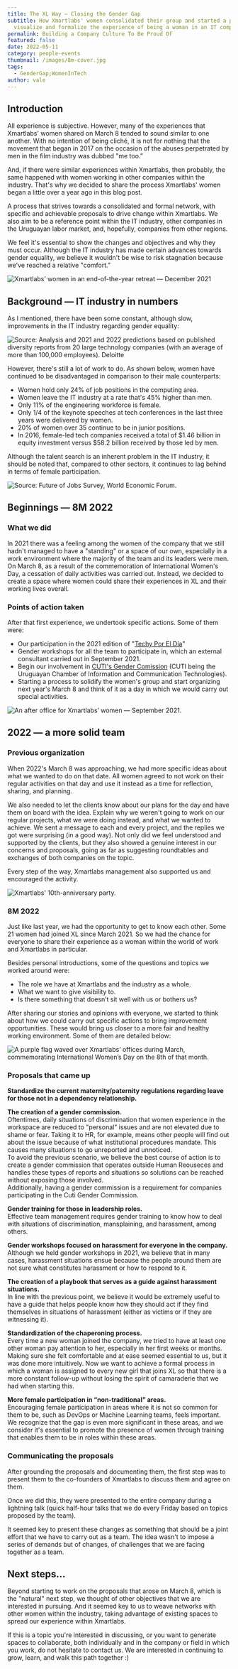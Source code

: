 ```yaml
---
title: The XL Way — Closing the Gender Gap
subtitle: How Xmartlabs' women consolidated their group and started a process to
  visualize and formalize the experience of being a woman in an IT company.
permalink: Building a Company Culture To Be Proud Of
featured: false
date: 2022-05-11
category: people-events
thumbnail: /images/8m-cover.jpg
tags:
  - GenderGap;WomenInTech
author: vale
---
```

## Introduction

All experience is subjective. However, many of the experiences that Xmartlabs' women shared on March 8 tended to sound similar to one another. With no intention of being cliché, it is not for nothing that the movement that began in 2017 on the occasion of the abuses perpetrated by men in the film industry was dubbed "me too.”

And, if there were similar experiences within Xmartlabs, then probably, the same happened with women working in other companies within the industry. That's why we decided to share the process Xmartlabs' women began a little over a year ago in this blog post.

A process that strives towards a consolidated and formal network, with specific and achievable proposals to drive change within Xmartlabs. We also aim to be a reference point within the IT industry, other companies in the Uruguayan labor market, and, hopefully, companies from other regions.

We feel it's essential to show the changes and objectives and why they must occur. Although the IT industry has made certain advances towards gender equality, we believe it wouldn't be wise to risk stagnation because we've reached a relative "comfort.”

![Xmartlabs’ women in an end-of-the-year retreat — December 2021](/images/photo-2021-12-10-15-24-03.jpg "Xmartlabs’ women in an end-of-the-year retreat — December 2021")

## Background — IT industry in numbers

As I mentioned, there have been some constant, although slow, improvements in the IT industry regarding gender equality:

![Source: Analysis and 2021 and 2022 predictions based on published diversity reports from 20 large technology companies (with an average of more than 100,000 employees). Deloitte](/images/untitled.png "Source: Analysis and 2021 and 2022 predictions based on published diversity reports from 20 large technology companies (with an average of more than 100,000 employees). Deloitte")

However, there's still a lot of work to do. As shown below, women have continued to be disadvantaged in comparison to their male counterparts:

* Women hold only 24% of job positions in the computing area.
* Women leave the IT industry at a rate that's 45% higher than men.
* Only 11% of the engineering workforce is female.
* Only 1/4 of the keynote speeches at tech conferences in the last three years were delivered by women.
* 20% of women over 35 continue to be in junior positions.
* In 2016, female-led tech companies received a total of $1.46 billion in equity investment versus $58.2 billion received by those led by men.

Although the talent search is an inherent problem in the IT industry, it should be noted that, compared to other sectors, it continues to lag behind in terms of female participation.

![Source: Future of Jobs Survey, World Economic Forum.](/images/untitled-1-.png "Source: Future of Jobs Survey, World Economic Forum.")

## Beginnings — 8M 2022

### What we did

In 2021 there was a feeling among the women of the company that we still hadn't managed to have a "standing" or a space of our own, especially in a work environment where the majority of the team and its leaders were men. On March 8, as a result of the commemoration of International Women's Day, a cessation of daily activities was carried out. Instead, we decided to create a space where women could share their experiences in XL and their working lives overall.

### Points of action taken

After that first experience, we undertook specific actions. Some of them were:

* Our participation in the 2021 edition of "[Techy Por El Día](https://cuti.org.uy/destacados/suma-tu-empresa-al-techy-por-el-dia-edicion-2022/)"
* Gender workshops for all the team to participate in, which an external consultant carried out in September 2021.
* Begin our involvement in [CUTI's Gender Comission](https://cuti.org.uy/en/nosotros/) (CUTI being the Uruguayan Chamber of Information and Communication Technologies).
* Starting a process to solidify the women's group and start organizing next year's March 8 and think of it as a day in which we would carry out special activities.

![An after office for Xmartlabs’ women  — September 2021.](/images/photo-2021-09-10-21-25-34.jpg "An after office for Xmartlabs’ women  — September 2021.")

## 2022 — a more solid team

### Previous organization

When 2022's March 8 was approaching, we had more specific ideas about what we wanted to do on that date. All women agreed to not work on their regular activities on that day and use it instead as a time for reflection, sharing, and planning.

We also needed to let the clients know about our plans for the day and have them on board with the idea. Explain why we weren't going to work on our regular projects, what we were doing instead, and what we wanted to achieve. We sent a message to each and every project, and the replies we got were surprising (in a good way). Not only did we feel understood and supported by the clients, but they also showed a genuine interest in our concerns and proposals, going as far as suggesting roundtables and exchanges of both companies on the topic.

Every step of the way, Xmartlabs management also supported us and encouraged the activity.

![Xmartlabs' 10th-anniversary party.](/images/xmartlabs_157.jpg "Xmartlabs' 10th-anniversary party.")

### 8M 2022

Just like last year, we had the opportunity to get to know each other. Some 21 women had joined XL since March 2021. So we had the chance for everyone to share their experience as a woman within the world of work and Xmartlabs in particular.

Besides personal introductions, some of the questions and topics we worked around were:

* The role we have at Xmartlabs and the industry as a whole.
* What we want to give visibility to.
* Is there something that doesn’t sit well with us or bothers us?

After sharing our stories and opinions with everyone, we started to think about how we could carry out specific actions to bring improvement opportunities. These would bring us closer to a more fair and healthy working environment. Some of them are detailed below:

![A purple flag waved over Xmartlabs’ offices during March, commemorating International Women’s Day on the 8th of that month.](/images/photo-2022-03-07-14-56-11.jpg "A purple flag waved over Xmartlabs’ offices during March, commemorating International Women’s Day on the 8th of that month.")

### Proposals that came up

**Standardize the current maternity/paternity regulations regarding leave for those not in a dependency relationship.**

**The creation of a gender commission.**\
Oftentimes, daily situations of discrimination that women experience in the workspace are reduced to "personal" issues and are not elevated due to shame or fear. Taking it to HR, for example, means other people will find out about the issue because of what institutional procedures mandate. This causes many situations to go unreported and unnoticed.\
To avoid the previous scenario, we believe the best course of action is to create a gender commission that operates outside Human Reouseces and handles these types of reports and situations so solutions can be reached without exposing those involved.\
Additionally, having a gender commission is a requirement for companies participating in the Cuti Gender Commission.

**Gender training for those in leadership roles.**\
Effective team management requires gender training to know how to deal with situations of discrimination, mansplaining, and harassment, among others.

**Gender workshops focused on harassment for everyone in the company.**\
Although we held gender workshops in 2021, we believe that in many cases, harassment situations ensue because the people around them are not sure what constitutes harassment or how to respond to it.

**The creation of a playbook that serves as a guide against harassment situations.**\
In line with the previous point, we believe it would be extremely useful to have a guide that helps people know how they should act if they find themselves in situations of harassment (either as victims or if they are witnessing it).

**Standardization of the chaperoning process.**\
Every time a new woman joined the company, we tried to have at least one other woman pay attention to her, especially in her first weeks or months. Making sure she felt comfortable and at ease seemed essential to us, but it was done more intuitively. Now we want to achieve a formal process in which a woman is assigned to every new girl that joins XL so that there is a more constant follow-up without losing the spirit of camaraderie that we had when starting this.

**More female participation in “non-traditional” areas.**\
Encouraging female participation in areas where it is not so common for them to be, such as DevOps or Machine Learning teams, feels important. We recognize that the gap is even more significant in these areas, and we consider it's essential to promote the presence of women through training that enables them to be in roles within these areas.

### Communicating the proposals

After grounding the proposals and documenting them, the first step was to present them to the co-founders of Xmartlabs to discuss them and agree on them.

Once we did this, they were presented to the entire company during a lightning talk (quick half-hour talks that we do every Friday based on topics proposed by the team).

It seemed key to present these changes as something that should be a joint effort that we have to carry out as a team. The idea wasn't to impose a series of demands but of changes, of challenges that we are facing together as a team.

## Next steps...

Beyond starting to work on the proposals that arose on March 8, which is the "natural" next step, we thought of other objectives that we are interested in pursuing. And it seemed key to us to weave networks with other women within the industry, taking advantage of existing spaces to spread our experience within Xmartlabs.

If this is a topic you're interested in discussing, or you want to generate spaces to collaborate, both individually and in the company or field in which you work, do not hesitate to contact us. We are interested in continuing to grow, learn, and walk this path together :)